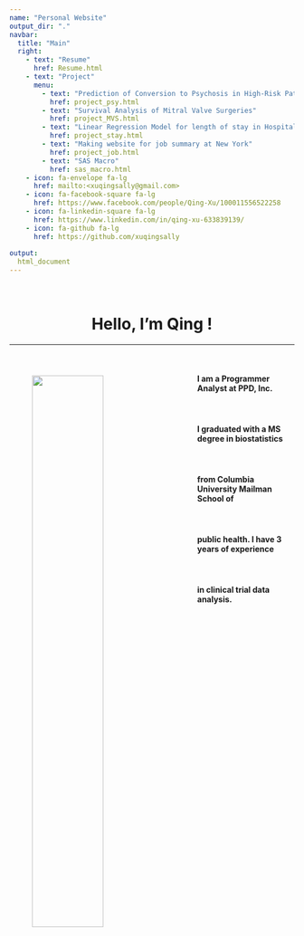 ---
name: "Personal Website"
output_dir: "."
navbar:
  title: "Main"
  right:
    - text: "Resume"
      href: Resume.html
    - text: "Project"
      menu:
        - text: "Prediction of Conversion to Psychosis in High-Risk Patients"
          href: project_psy.html
        - text: "Survival Analysis of Mitral Valve Surgeries"
          href: project_MVS.html
        - text: "Linear Regression Model for length of stay in Hospital"
          href: project_stay.html
        - text: "Making website for job summary at New York"
          href: project_job.html
        - text: "SAS Macro"
          href: sas_macro.html
    - icon: fa-envelope fa-lg
      href: mailto:<xuqingsally@gmail.com>
    - icon: fa-facebook-square fa-lg
      href: https://www.facebook.com/people/Qing-Xu/100011556522258
    - icon: fa-linkedin-square fa-lg
      href: https://www.linkedin.com/in/qing-xu-633839139/
    - icon: fa-github fa-lg
      href: https://github.com/xuqingsally
    
output:
  html_document
---
<br>
<center> <h1>Hello, I'm Qing !</h1> </center>
***
<img align= "left" src="1.jpg" width="50%" HSPACE="40" VSPACE="40"/>
<br>

#### I am a **Programmer Analyst** at PPD, Inc.
<br>  

#### I graduated with a MS degree in biostatistics
<br>

#### from Columbia University Mailman School of
<br>  

#### public health. I have 3 years of experience
<br>

#### in clinical trial data analysis.
<br>
